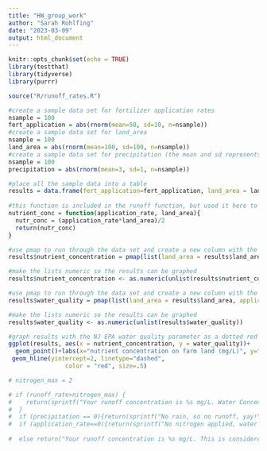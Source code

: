 ```yaml
---
title: "HW_group_work"
author: "Sarah Rohlfing"
date: "2023-03-09"
output: html_document
---
```


```r
knitr::opts_chunk$set(echo = TRUE)
library(testthat)
library(tidyverse)
library(purrr)

source("R/runoff_rates.R")


```

```r
#create a sample data set for fertilizer application rates
nsample = 100
fert_application = abs(rnorm(mean=50, sd=10, n=nsample))
#create a sample data set for land_area
nsample = 100
land_area = abs(rnorm(mean=100, sd=100, n=nsample))
#create a sample data set for precipitation (the mean and sd represents the average monthly rainfall in NJ)
nsample = 100
precipitation = abs(rnorm(mean=3, sd=1, n=nsample))

#place all the sample data into a table
results = data.frame(fert_application=fert_application, land_area = land_area, precipitation = precipitation, water_quality=NA)
  
#this function is included in the runoff function, but used it here to combine two input columns so nutrient concentration becomes its own column and can be used to graph the water quality results
nutrient_conc = function(application_rate, land_area){
  nutr_conc = (application_rate*land_area)/2
  return(nutr_conc)
}

#use pmap to run through the data set and create a new column with the nutrient_conc function output 
results$nutrient_concentration = pmap(list(land_area = results$land_area, application_rate = results$fert_application), nutrient_conc)

#make the lists numeric so the results can be graphed
results$nutrient_concentration <- as.numeric(unlist(results$nutrient_concentration))

#use pmap to run through the data set and create a new column with the runoff_rates function output
results$water_quality = pmap(list(land_area = results$land_area, application_rate = results$fert_application, precipitation = results$precipitation), runoff_rates)

#make the lists numeric so the results can be graphed
results$water_quality <- as.numeric(unlist(results$water_quality))

#graph results with the NJ EPA water quality parameter as a dotted red line
ggplot(results, aes(x = nutrient_concentration, y = water_quality))+
  geom_point()+labs(x="nutrient concentration on farm land (mg/L)", y="runoff water quality", title = "Runoff water quality based on monthly sample rain events in NJ")+
 geom_hline(yintercept=2, linetype="dashed", 
                color = "red", size=.5)

```

```r

# nitrogen_max = 2 

# if (runoff_rate>nitrogen_max) {
#    return(sprintf("Your runoff concentration is %s mg/L. Water Concentration exceeds maximum nitrogen standards", runoff_rate))
#  }
#  if (precipitation == 0){return(sprintf("No rain, so no runoff, yay!"))}
#  if (application_rate==0){return(sprintf("No nitrogen applied, water is clean, yay!"))}
  
#  else return("Your runoff concentration is %s mg/L. This is considered healthy given the EPA's water quality standards.")
```

